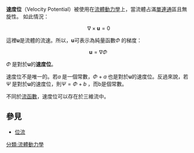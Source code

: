 {{NoteTA
|T=zh-hans:速度势;zh-hant:速度位
|1=zh-hans:势;zh-hant:位
}}
'''速度位'''（Velocity Potential）被使用在[[流體動力學|流體動力學]]上，當流體占滿[[單連通|單連通]]區且無旋性。
如此情況：

:<math>\nabla \times \mathbf{u} =0</math>

這裡<math> \mathbf{u} </math>是流體的流速。所以，<math> \mathbf{u} </math>可表示為純量函數<math>\Phi\;</math>的梯度：

:<math> \mathbf{u} = \nabla \Phi\;</math>

<math>\Phi\;</math>是對於<math> \mathbf{u} </math>的'''速度位'''。

速度位不是唯一的。若<math>a\;</math>是一個常數，<math>\Phi+a\;</math>也是對於<math> \mathbf{u} </math>的速度位。反過來說，若<math>\Psi\;</math>是對於<math> \mathbf{u} </math>的速度位，則<math>\Psi=\Phi+b\;</math>，而b是個常數。

不同於[[流函數|流函數]]，速度位可以存在於三維流中。

==參見==
*[[位流|位流]]

[[分類:流體動力學|分類:流體動力學]]
